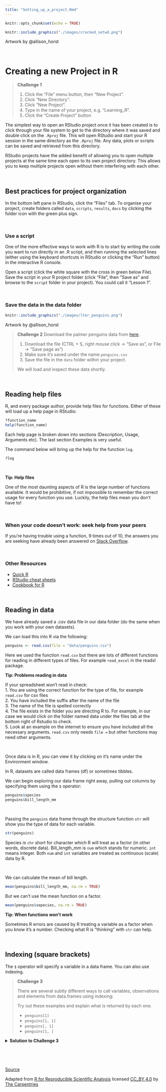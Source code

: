 ```yaml
---
title: "Setting_up_a_project.Rmd"
---
```


```r
knitr::opts_chunk$set(echo = TRUE)
```

```r
knitr::include_graphics("./images/cracked_setwd.png")
```
Artwork by @allison_horst

<br>

# Creating a new Project in R


> **Challenge 1**
>
> 1. Click the "File" menu button, then "New Project".
> 2. Click "New Directory".
> 3. Click "New Project".
> 4. Type in the name of your project, e.g. "Learning_R".
> 5. Click the "Create Project" button

The simplest way to open an RStudio project once it has been created is to click
through your file system to get to the directory where it was saved and double
click on the `.Rproj` file. This will open RStudio and start your R session in the
same directory as the `.Rproj` file. Any data, plots or scripts can be saved and 
retrieved from this directory.  

RStudio projects have the added benefit of
allowing you to open multiple projects at the same time each open to its own
project directory. This allows you to keep multiple projects open without them
interfering with each other.

<br>

## Best practices for project organization

In the bottom left pane in RStudio, click the "Files" tab. To organise your project, create folders called `data`, `scripts`, `results`, `docs` by clicking the folder icon with the green plus sign. 

<br>

### Use a script

One of the more effective ways to work with R is to start by writing the code you want to run directly in an .R script, and then running the selected lines (either using the keyboard shortcuts in RStudio or clicking the "Run" button) in the interactive R console.

Open a script (click the white square with the cross in green below File). Save the script in your R project folder (click "File", then "Save as" and browse to the `script` folder in your project). You could call it "Lesson 1".

<br>

### Save the data in the data folder

```r
knitr::include_graphics("./images/lter_penguins.png")
```
Artwork by @allison_horst


> **Challenge 2**
> Download the palmer penguins data from [here](https://raw.githubusercontent.com/acriach/r_teaching/main/data/penguins.csv).
>
> 1. Download the file (CTRL + S, right mouse click -> "Save as", or File -> "Save page as")
> 2. Make sure it's saved under the name `penguins.csv`
> 3. Save the file in the `data` folder within your project.
>
> We will load and inspect these data shortly.

<br>

## Reading help files

R, and every package author, provide help files for functions. Either of these will load up a help page in RStudio:

```r
?function_name
help(function_name)
```

Each help page is broken down into sections (Description, Usage, Arguments etc). The last section Examples is very useful.  

The command below will bring up the help for the function `log`.

```r
?log
```

<br>

:::: {.darkorchidbox data-latex=""}
::: {.center data-latex=""}
**Tip: Help files**
:::

One of the most daunting aspects of R is the large number of functions available. It would be prohibitive, if not impossible to remember the correct usage for every function you use. Luckily, the help files mean you don't have to!  

::::

<br>


### When your code doesn't work: seek help from your peers

If you're having trouble using a function, 9 times out of 10,
the answers you are seeking have already been answered on
[Stack Overflow](http://stackoverflow.com/).

<br>

### Other Resources

* [Quick R](http://www.statmethods.net/)
* [RStudio cheat sheets](http://www.rstudio.com/resources/cheatsheets/)
* [Cookbook for R](http://www.cookbook-r.com/)

<br>

## Reading in data


We have already saved a .csv data file in our data folder (do the same when you work with your own datasets).

We can load this into R via the following:

```r
penguins <- read.csv(file = "data/penguins.csv")
```

Here we used the function `read.csv` but there are lots of different functions for reading in different types of files. For example `read_excel` in the readxl package. 

:::: {.darkorchidbox data-latex=""}
::: {.center data-latex=""}
**Tip: Problems reading in data**
:::

If your spreadsheet won't read in check:  
1. You are using the correct function for the type of file, for example <kbd>`read.csv`</kbd> for csv files  
2. You have included the suffix after the name of the file  
3. The name of the file is spelled correctly  
4. The file exists in the folder you are directing R to. For example, in our case we would click on the folder named data under the files tab at the bottom right of Rstudio to check.   
5. Look at an example on the internet to ensure you have included all the necessary arguments. `read.csv` only needs `file =` but other functions may need other arguments.  

::::


<br>


Once data is in R, you can view it by clicking on it's name under the Environment window.  

In R, datasets are called data frames (df) or sometimes tibbles.  

We can begin exploring our data frame right away, pulling out columns by specifying
them using the `$` operator:

```r
penguins$species
penguins$bill_length_mm
```

<br>

Passing the `penguins` data frame through the structure function `str` will show you the type of data for each variable.

```r
str(penguins)
```


Species is `chr` short for character which R will treat as a factor (in other words, discrete data). Bill_length_mm is `num` which stands for numeric. `int` means integer. Both `num` and `int` variables are treated as continuous (scale) data by R.

<br>

We can calculate the mean of bill length.
```r
mean(penguins$bill_length_mm, na.rm = TRUE)
```

But we can't use the mean function on a factor.
```r
mean(penguins$sepecies, na.rm = TRUE)
```

:::: {.darkorchidbox data-latex=""}
::: {.center data-latex=""}
**Tip: When functions won't work**
:::

Sometimes R errors are caused by R treating a variable as a factor when you know it's a number. Checking what R is "thinking" with <kbd>`str`</kbd> can help.

::::

<br>

## Indexing (square brackets)

The `$` operator will specify a variable in a data frame. You can also use indexing.

> **Challenge 3**
>
> There are several subtly different ways to call variables, observations and
> elements from data.frames using indexing:
>
> Try out these examples and explain what is returned by each one.
>
> - `penguins[1]`
> - `penguins[1, 1]`
> - `penguins[, 1]`
> - `penguins[1, ]`


<details>
  <summary>**Solution to Challenge 3**</summary>

```r
penguins[1]
```

Calls the data in column 1.

```r
penguins[1, 1]
```
Calls the information that is in the first row, first column. 

```r
penguins[, 1]
```

Also, calls the first column.

```r
penguins[1, ]
```

Calls the first row.
</details>


<br>

<br>

[Source](https://github.com/acriach/r_teaching)  

Adapted from [R for Reproducible Scientific Analysis](https://swcarpentry.github.io/r-novice-gapminder/) licensed [CC_BY 4.0](https://creativecommons.org/licenses/by/4.0/) by [The Carpentries](https://carpentries.org/)
